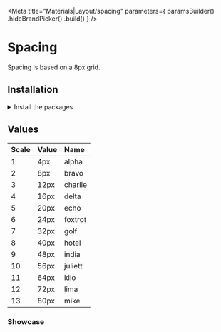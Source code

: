 
<Meta
    title="Materials|Layout/spacing"
    parameters={
        paramsBuilder()
            .hideBrandPicker()
            .build()
    }
/>

<Anchor storyId="materials-layout-spacing--values" />

# Spacing

Spacing is based on a 8px grid.

## Installation

<details><summary >Install the packages</summary>

Install from <a href={INSTALLATION_PAGE}>the React bundle</a> or as a single package:

```bash
npm install @orbit-ui/css-normalize @orbit-ui/tachyons @orbit-ui/foundation
```

</details>

## Values

| Scale | Value | Name    |
| :---- | :---- | :------ |
| 1     | 4px   | alpha   |
| 2     | 8px   | bravo   |
| 3     | 12px  | charlie |
| 4     | 16px  | delta   |
| 5     | 20px  | echo    |
| 6     | 24px  | foxtrot |
| 7     | 32px  | golf    |
| 8     | 40px  | hotel   |
| 9     | 48px  | india   |
| 10    | 56px  | juliett |
| 11    | 64px  | kilo    |
| 12    | 72px  | lima    |
| 13    | 80px  | mike    |

### Showcase

<Preview>
    <Story name="values">
        <div className="bg-cloud-50">
            <div>
                <div className="w1 h4 mb4 bg-sunray-400" />
            </div>
            <div>
                <div className="w2 h4 mb4 bg-sunray-400" />
            </div>
            <div>
                <div className="w3 h4 mb4 bg-sunray-400" />
            </div>
            <div>
                <div className="w4 h4 mb4 bg-sunray-400" />
            </div>
            <div>
                <div className="w5 h4 mb4 bg-sunray-400" />
            </div>
            <div>
                <div className="w6 h4 mb4 bg-sunray-400" />
            </div>
            <div>
                <div className="w7 h4 mb4 bg-sunray-400" />
            </div>
            <div>
                <div className="w8 h4 mb4 bg-sunray-400" />
            </div>
            <div>
                <div className="w9 h4 mb4 bg-sunray-400" />
            </div>
            <div>
                <div className="w10 h4 mb4 bg-sunray-400" />
            </div>
            <div>
                <div className="w11 h4 mb4 bg-sunray-400" />
            </div>
            <div>
                <div className="w12 h4 mb4 bg-sunray-400" />
            </div>
            <div>
                <div className="w13 h4 mb4 bg-sunray-400" />
            </div>
        </div>
    </Story>
</Preview>
